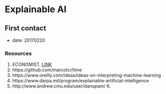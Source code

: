 # Explainable AI 

## First contact 

  * date: 20170220 

### Resources 

  1. ECONOMIST, [LINK](https://www.economist.com/news/science-and-technology/21737018-if-it-cannot-who-will-trust-it-artificial-intelligence-thrive-it-must)
  2. https://github.com/marcotcr/lime
  3. https://www.oreilly.com/ideas/ideas-on-interpreting-machine-learning 
  4. https://www.darpa.mil/program/explainable-artificial-intelligence
  5. http://www.andrew.cmu.edu/user/danupam/  6. 


